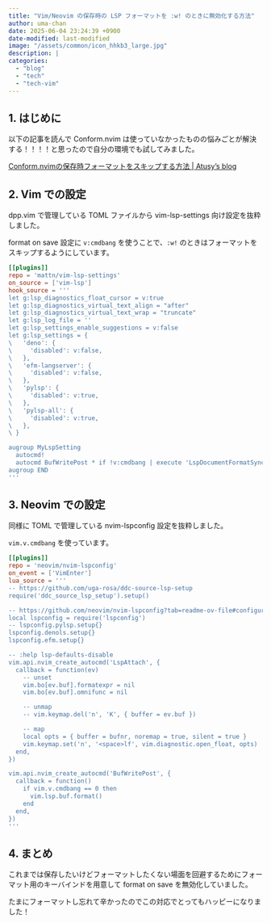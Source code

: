 ```yaml
---
title: "Vim/Neovim の保存時の LSP フォーマットを :w! のときに無効化する方法"
author: uma-chan
date: 2025-06-04 23:24:39 +0900
date-modified: last-modified
image: "/assets/common/icon_hhkb3_large.jpg"
description: |
categories:
  - "blog"
  - "tech"
  - "tech-vim"
---
```


## 1. はじめに

以下の記事を読んで Conform.nvim は使っていなかったものの悩みごとが解決する！！！！と思ったので自分の環境でも試してみました。

[Conform.nvimの保存時フォーマットをスキップする方法 | Atusy's blog](https://blog.atusy.net/2025/06/03/skip-conform-nvim-format-on-save/)

## 2. Vim での設定

dpp.vim で管理している TOML ファイルから vim-lsp-settings 向け設定を抜粋しました。

format on save 設定に `v:cmdbang` を使うことで、`:w!` のときはフォーマットをスキップするようにしています。

```.toml
[[plugins]]
repo = 'mattn/vim-lsp-settings'
on_source = ['vim-lsp']
hook_source = '''
let g:lsp_diagnostics_float_cursor = v:true
let g:lsp_diagnostics_virtual_text_align = "after"
let g:lsp_diagnostics_virtual_text_wrap = "truncate"
let g:lsp_log_file = ''
let g:lsp_settings_enable_suggestions = v:false
let g:lsp_settings = {
\   'deno': {
\     'disabled': v:false,
\   },
\   'efm-langserver': {
\     'disabled': v:false,
\   },
\   'pylsp': {
\     'disabled': v:true,
\   },
\   'pylsp-all': {
\     'disabled': v:true,
\   },
\ }

augroup MyLspSetting
  autocmd!
  autocmd BufWritePost * if !v:cmdbang | execute 'LspDocumentFormatSync' | endif
augroup END
'''
```

## 3. Neovim での設定

同様に TOML で管理している nvim-lspconfig 設定を抜粋しました。

`vim.v.cmdbang` を使っています。


```.toml
[[plugins]]
repo = 'neovim/nvim-lspconfig'
on_event = ['VimEnter']
lua_source = '''
-- https://github.com/uga-rosa/ddc-source-lsp-setup
require('ddc_source_lsp_setup').setup()

-- https://github.com/neovim/nvim-lspconfig?tab=readme-ov-file#configuration
local lspconfig = require('lspconfig')
-- lspconfig.pylsp.setup{}
lspconfig.denols.setup{}
lspconfig.efm.setup{}

-- :help lsp-defaults-disable
vim.api.nvim_create_autocmd('LspAttach', {
  callback = function(ev)
    -- unset
    vim.bo[ev.buf].formatexpr = nil
    vim.bo[ev.buf].omnifunc = nil

    -- unmap
    -- vim.keymap.del('n', 'K', { buffer = ev.buf })

    -- map
    local opts = { buffer = bufnr, noremap = true, silent = true }
    vim.keymap.set('n', '<space>lf', vim.diagnostic.open_float, opts)
  end,
})

vim.api.nvim_create_autocmd('BufWritePost', {
  callback = function()
    if vim.v.cmdbang == 0 then
      vim.lsp.buf.format()
    end
  end,
})
'''
```

## 4. まとめ

これまでは保存したいけどフォーマットしたくない場面を回避するためにフォーマット用のキーバインドを用意して format on save を無効化していました。

たまにフォーマットし忘れて辛かったのでこの対応でとってもハッピーになりました！
